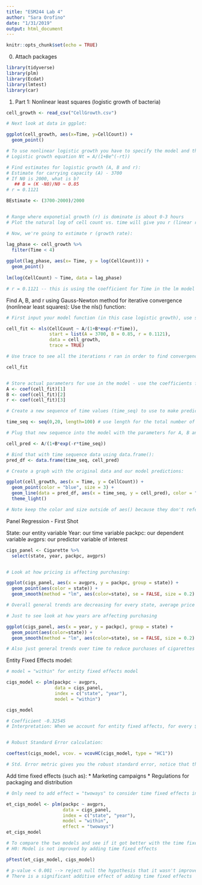 ```yaml
---
title: "ESM244 Lab 4"
author: "Sara Orofino"
date: "1/31/2019"
output: html_document
---
```


```r
knitr::opts_chunk$set(echo = TRUE)

```

0. Attach packages 

```r

library(tidyverse)
library(plm)
library(Ecdat)
library(lmtest)
library(car)

```

1. Part 1: Nonlinear least squares (logistic growth of bacteria)

```r


cell_growth <- read_csv("CellGrowth.csv")

# Next look at data in ggplot: 

ggplot(cell_growth, aes(x=Time, y=CellCount)) +
  geom_point()

# To use nonlinear logistic growth you have to specify the model and the beginning estimates 
# Logistic growth equation Nt = A/(1+Be^(-rt))

# Find estimates for logistic growth (A, B and r):
# Estimate for carrying capacity (A) - 3700
# If N0 is 2000, what is b? 
   ## B = (K -N0)/N0 ~ 0.85
# r = 0.1121

BEstimate <- (3700-2000)/2000


# Range where exponetial growth (r) is dominate is about 0-3 hours
# Plot the natural log of cell count vs. time will give you r (linear relationship between ln(y) and t with r as the slope of that line)

# Now, we're going to estimate r (growth rate):

lag_phase <- cell_growth %>% 
  filter(Time < 4)
  
ggplot(lag_phase, aes(x= Time, y = log(CellCount))) +
  geom_point()
  
lm(log(CellCount) ~ Time, data = lag_phase)

# r = 0.1121 -- this is using the coefficient for Time in the lm model 

```

Find A, B, and r using Gauss-Newton method for iterative convergence (nonlinear least squares):
Use the nls() function:


```r

# First input your model function (in this case logistic growth), use start = list() to give the initial estimates for the parameters, give dataframe

cell_fit <- nls(CellCount ~ A/(1+B*exp(-r*Time)),
                start = list(A = 3700, B = 0.85, r = 0.1121),
                data = cell_growth, 
                trace = TRUE)

# Use trace to see all the iterations r ran in order to find convergence (minimized least squares for the parameter values)

cell_fit


# Store actual parameters for use in the model - use the coefficients from the model in case the model changes
A <- coef(cell_fit)[1]
B <- coef(cell_fit)[2]
r <- coef(cell_fit)[3]

# Create a new sequence of time values (time_seq) to use to make predictions 

time_seq <- seq(0,20, length=100) # use length for the total number of observations in that sequence

# Plug that new sequence into the model with the parameters for A, B and r that we found:

cell_pred <- A/(1+B*exp(-r*time_seq))

# Bind that with time sequence data using data.frame():
pred_df <- data.frame(time_seq, cell_pred)

# Create a graph with the original data and our model predictions: 

ggplot(cell_growth, aes(x = Time, y = CellCount)) +
  geom_point(color = "blue", size = 3) +
  geom_line(data = pred_df, aes(x = time_seq, y = cell_pred), color = "orange", size = 1) + 
  theme_light()

# Note keep the color and size outside of aes() because they don't reference a specific variable and if you put them inside the aes() ggplot will try to make a legend for it 

```


Panel Regression - First Shot 

State: our entity variable 
Year: our time variable 
packpc: our dependent variable 
avgprs: our predictor variable of interest 

```r

cigs_panel <- Cigarette %>% 
  select(state, year, packpc, avgprs)


# Look at how pricing is affecting purchasing:

ggplot(cigs_panel, aes(x = avgprs, y = packpc, group = state)) +
  geom_point(aes(color = state)) + 
  geom_smooth(method = "lm", aes(color=state), se = FALSE, size = 0.2)

# Overall general trends are decreasing for every state, average price looks to be affecting purchases in a pretty similar way across each state 

# Just to see look at how years are affecting purchasing 

ggplot(cigs_panel, aes(x = year, y = packpc), group = state) +
  geom_point(aes(color=state)) +
  geom_smooth(method = "lm", aes(color=state), se = FALSE, size = 0.2)

# Also just general trends over time to reduce purchases of cigarettes (like campaigns or restrictions), probably should consider time fixed effects
```

Entity Fixed Effects model:

```r
# model = "within" for entity fixed effects model

cigs_model <- plm(packpc ~ avgprs,
                  data = cigs_panel,
                  index = c("state", "year"),
                  model = "within")

cigs_model

# Coefficient -0.32545
# Interpretation: When we account for entity fixed affects, for every $1 in price we would expect to see a decrease in per capita cigarette purchases of 0.32545.


# Robust Standard Error calculation: 

coeftest(cigs_model, vcov. = vcovHC(cigs_model, type = "HC1"))

# Std. Error metric gives you the robust standard error, notice that the estimate is slightly more conservative than the model prediction coefficient.
```

Add time fixed effects (such as):
* Marketing campaigns 
* Regulations for packaging and distribution 

```r
# Only need to add effect = "twoways" to consider time fixed effects in the model in addition to entity fixed effects 

et_cigs_model <- plm(packpc ~ avgprs,
                     data = cigs_panel,
                     index = c("state", "year"),
                     model = "within", 
                     effect = "twoways")
et_cigs_model

# To compare the two models and see if it got better with the time fixed effect
# H0: Model is not improved by adding time fixed effects 

pFtest(et_cigs_model, cigs_model)

# p-value < 0.001 --> reject null the hypothesis that it wasn't improved 
# There is a significant additive effect of adding time fixed effects 
```




